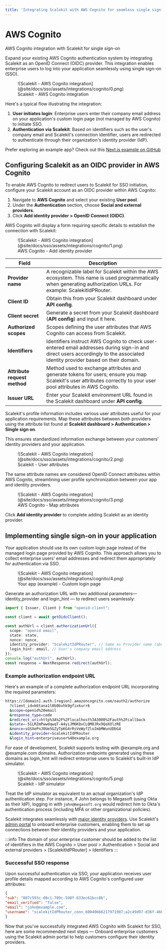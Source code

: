 ```yaml
---
title: 'Integrating Scalekit with AWS Cognito for seamless single sign-on'
---
```


# AWS Cognito

<Subtitle>AWS Cognito integration with Scalekit for single sign-on</Subtitle>

Expand your existing AWS Cognito authentication system by integrating Scalekit as an OpenID Connect (OIDC) provider. This integration enables enterprise users to log into your application seamlessly using single sign-on (SSO).

<figure>
  ![Scalekit - AWS Cognito integration](@site/docs/sso/assets/integrations/cognito/0.png)
  <figcaption>Scalekit - AWS Cognito integration</figcaption>
</figure>

Here's a typical flow illustrating the integration:
1.  **User initiates login**: Enterprise users enter their company email address on your application's custom login page (not managed by AWS Cognito) to initiate SSO.
2.  **Authentication via Scalekit**: Based on identifiers such as the user's company email and Scalekit's connection identifier, users are redirected to authenticate through their organization's identity provider (IdP).

Prefer exploring an example app? Check out this [Next.js example on GitHub](https://github.com/saif-at-scalekit/cognito-scalekit)


## Configuring Scalekit as an OIDC provider in AWS Cognito

To enable AWS Cognito to redirect users to Scalekit for SSO initiation, configure your Scalekit account as an OIDC provider within AWS Cognito:

1.  Navigate to **AWS Cognito** and select your existing **User pool**.
2.  Under the **Authentication** section, choose **Social and external providers**.
3.  Click **Add identity provider > OpenID Connect (OIDC)**.

AWS Cognito will display a form requiring specific details to establish the connection with Scalekit:

<figure>
  ![Scalekit - AWS Cognito integration](@site/docs/sso/assets/integrations/cognito/1.png)
  <figcaption>AWS Cognito - Add identity provider</figcaption>
</figure>


| **Field**             | **Description**                                                                                     |
|-----------------------|-----------------------------------------------------------------------------------------------------|
| **Provider name**     | A recognizable label for Scalekit within the AWS ecosystem. This name is used programmatically when generating authorization URLs. For example: <SimpleCode>ScalekitIdPRouter</SimpleCode>. |
| **Client ID**         | Obtain this from your Scalekit dashboard under **API config**.                                    |
| **Client secret**     | Generate a secret from your Scalekit dashboard (**API config**) and input it here.                |
| **Authorized scopes** | Scopes defining the user attributes that AWS Cognito can access from Scalekit.                   |
| **Identifiers**       | Identifiers instruct AWS Cognito to check user-entered email addresses during sign-in and direct users accordingly to the associated identity provider based on their domain. |
| **Attribute request method** | Method used to exchange attributes and generate tokens for users; ensure you map Scalekit's user attributes correctly to your user pool attributes in AWS Cognito. |
| **Issuer URL**        | Enter your Scalekit environment URL found in the Scalekit dashboard under **API config**.         |

Scalekit's profile information includes various user attributes useful for your application requirements. Map these attributes between both providers using the attribute list found at **Scalekit dashboard > Authentication > Single sign on**.

This ensures standardized information exchange between your customers' identity providers and your application.

<figure>
  ![Scalekit - AWS Cognito integration](@site/docs/sso/assets/integrations/cognito/2.png)
  <figcaption>Scalekit - User attributes</figcaption>
</figure>

The same attribute names are considered OpenID Connect attributes within AWS Cognito, streamlining user profile synchronization between your app and identity providers.

<figure>
  ![Scalekit - AWS Cognito integration](@site/docs/sso/assets/integrations/cognito/3.png)
  <figcaption>AWS Cognito - Map attributes</figcaption>
</figure>

Click **Add identity provider** to complete adding Scalekit as an identity provider.


## Implementing single sign-on in your application

Your application should use its own custom login page instead of the managed login page provided by AWS Cognito. This approach allows you to collect enterprise users' email addresses and redirect them appropriately for authentication via SSO.

<figure>
  ![Scalekit - AWS Cognito integration](@site/docs/sso/assets/integrations/cognito/4.png)
  <figcaption>Your app (example) - Custom login page</figcaption>
</figure>

Generate an authorization URL with two additional parameters— <SimpleCode>identity_provider</SimpleCode> and <SimpleCode>login_hint</SimpleCode> — to redirect users seamlessly:

<CodeWithHeader title="Example code">

```typescript
import { Issuer, Client } from "openid-client";

const client = await getOidcClient();

const authUrl = client.authorizationUrl({
  scope: "openid email",
  state: state,
  nonce: nonce,
  identity_provider: "ScalekitIdPRouter", // Same as Provider name (above)
  login_hint: email, // User's company email address
});
console.log("authUrl", authUrl);
const response = NextResponse.redirect(authUrl);
```

</CodeWithHeader>


### Example authorization endpoint URL

Here's an example of a complete authorization endpoint URL incorporating the required parameters:

<CodeWithHeader title="Example authorization URL">

```sh
https://[domain].auth.[region].amazoncognito.com/oauth2/authorize
  ?client_id=k6tana1l8b0bvhk9gfixkurr6
  &scope=openid%20email
  &response_type=code
  &redirect_uri=http%3A%2F%2Flocalhost%3A3000%2Fauth%2Fcallback
  &state=-5iLRZmPwwdqwqT-A4yiJM6KQvCLQM0JRx9QaXOlzRE
  &nonce=sGSXePnJ0Ue5GZyTpKG4rRsVeWyfZloImbMWunUDbG4
  &identity_provider=ScalekitIdPRouter
  &login_hint=enterpriseuser%40example.org
```

</CodeWithHeader>

For ease of development, Scalekit supports testing with <SimpleCode>@example.org</SimpleCode> and <SimpleCode>@example.com</SimpleCode> domains. Authorization endpoints generated using these domains as <SimpleCode>login_hint</SimpleCode> will redirect enterprise users to Scalekit's built-in IdP simulator.

<figure>
  ![Scalekit - AWS Cognito integration](@site/docs/sso/assets/integrations/cognito/5.png)
  <figcaption>Scalekit - IdP simulator</figcaption>
</figure>

Treat the IdP simulator as equivalent to an actual organization's IdP authentication step. For instance, if John belongs to Megasoft (using Okta as their IdP), logging in with `john@megasoft.org` would redirect him to Okta's authentication process (including MFA or other organizational policies).

Scalekit integrates seamlessly with [major identity providers](/integrations). Use Scalekit's [admin portal](/sso/quickstart-admin-portal) to onboard enterprise customers, enabling them to set up connections between their identity providers and your application.


:::info
The domain of your enterprise customer should be added to the list of identifiers in the AWS Cognito > User pool > Authentication > Social and external providers > [ScalekitIdPRouter] > Identifiers
:::

### Successful SSO response

Upon successful authentication via SSO, your application receives user profile details mapped according to AWS Cognito's configured user attributes:

<CodeWithHeader title="Successful SSO response">

```json
{
"sub": "807c593c-d0c1-709c-598f-633ec61bcc8b",
"email_verified": "false",
"email": "john@example.com",
"username": "scalekitIdPRouter_conn_60040666217971987;a2c49d97-d36f-460f-97c2-87eb295095af"
}
```

</CodeWithHeader>

Now that you've successfully integrated AWS Cognito with Scalekit for SSO, here are some recommended next steps — Onboard enterprise customers using the Scalekit admin portal to help customers configure their identity providers.
